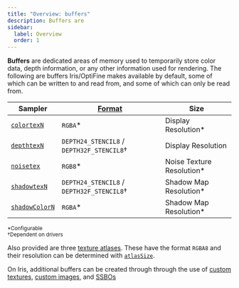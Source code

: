 ```yaml
---
title: "Overview: buffers"
description: Buffers are
sidebar:
  label: Overview
  order: 1
---
```


**Buffers** are dedicated areas of memory used to temporarily store color data, depth information, or any other information used for rendering. The following are buffers Iris/OptiFine makes available by default, some of which can be written to and read from, and some of which can only be read from.

| Sampler                                                  | [Format](/current/reference/buffers/image_format/) | Size                      |
| -------------------------------------------------------- | -------------------------------------------------- | ------------------------- |
| [`colortexN`](/current/reference/buffers/colortex)       | `RGBA`*                                            | Display Resolution*       |
| [`depthtexN`](/current/reference/buffers/depthtex)       | `DEPTH24_STENCIL8` / `DEPTH32F_STENCIL8`†          | Display Resolution        |
| [`noisetex`](/current/reference/buffers/noisetex)        | `RGB8`*                                            | Noise Texture Resolution* |
| [`shadowtexN`](/current/reference/buffers/shadowtex)     | `DEPTH24_STENCIL8` / `DEPTH32F_STENCIL8`†          | Shadow Map Resolution*    |
| [`shadowColorN`](/current/reference/buffers/shadowcolor) | `RGBA`*                                            | Shadow Map Resolution*    |

<sup>*Configurable</sup><br/>
<sup>†Dependent on drivers</sup>

Also provided are three [texture atlases](/current/reference/buffers/atlases/). These have the format `RGBA8` and their resolution can be determined with [`atlasSize`](/current/reference/uniforms/rendering/#atlassize).

On Iris, additional buffers can be created through through the use of [custom textures](/current/reference/buffers/custom_textures/), [custom images](/current/reference/buffers/custom_images/), and [SSBOs](/current/reference/buffers/ssbo/)

